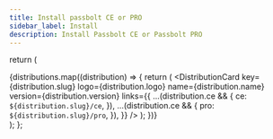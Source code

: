 ```yaml
---
title: Install passbolt CE or PRO
sidebar_label: Install
description: Install Passbolt CE or Passbolt PRO
---
```



  return (
    <div className={styles.grid}>
      {distributions.map((distribution) => {
        return (
          <DistributionCard
            key={distribution.slug}
            logo={distribution.logo}
            name={distribution.name}
            version={distribution.version}
            links={{
              ...(distribution.ce && {
                ce: `${distribution.slug}/ce`,
              }),
              ...(distribution.ce && {
                pro: `${distribution.slug}/pro`,
              }),
            }}
          />
        );
      })}
    </div>
  );
};

<DistributionCardWrapper />


